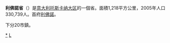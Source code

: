 {{NoteTA
|G1=意大利地名
|1=zh-cn:里窝那;zh-hk:里窩那;zh-tw:利佛諾;
}}
{{Infobox_ProvinceIT |
  fullname              = |
  name                  = Livorno|
  region                = [[托斯卡纳大区|托斯卡纳大区]] |
  capital               = [[利佛諾|利佛諾]] |
  commune               = 20 |
  area                  = 1,218 |
  population_as_of      = (2001) |
  population            = 326,439 |
  populationdensity     = 268 |
  vehicle               = LI |
  postal_code           = 57014, 57016, 57020-57023, 57025, 57027-57028, 57030-57034, 57036-57039 |
  telephone_prefix      = 0565, 0586 |
  ISTAT                 = 049 |
  president             = Giorgio Kutufà |
  map                   = [[File:Livorno_posizione.png|150px]]|
  coatofarms            = |
}}
'''利佛諾省'''（{{lang-it|Provincia di Livorno}}）是[[意大利|意大利]][[托斯卡纳大区|托斯卡纳大区]]的一個省。面積1,218平方公里，2005年人口330,739人。首府[[利佛諾|利佛諾]]。

下分20市鎮。

{{利佛諾省市鎮}}

{{Authority control}}
[[Category:利佛诺省|*]]
[[Category:托斯卡纳大区省份|L]]